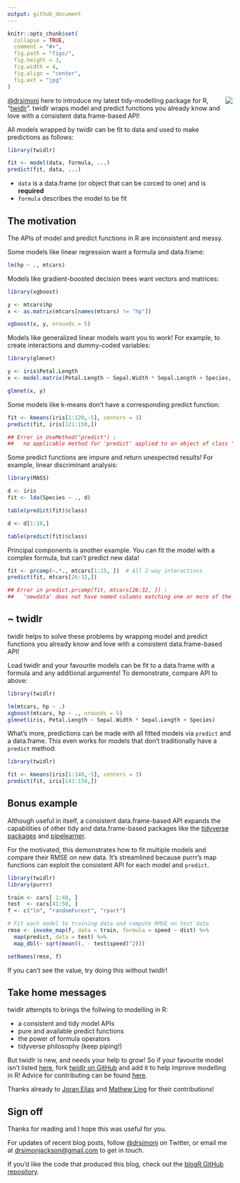 ```yaml
---
output: github_document
---
```


```r
knitr::opts_chunk$set(
  collapse = TRUE,
  comment = "#>",
  fig.path = "figs/",
  fig.height = 3,
  fig.width = 4,
  fig.align = "center",
  fig.ext = "jpg"
)
```

<img src="https://github.com/drsimonj/twidlr/raw/master/man/figures/logo.png" align="right" />

[\@drsimonj](https://twitter.com/drsimonj) here to introduce my latest tidy-modelling package for R, "[twidlr](https://github.com/drsimonj/twidlr)". twidlr wraps model and predict functions you already know and love with a consistent data.frame-based API!

All models wrapped by twidlr can be fit to data and used to make predictions as follows:

```r
library(twidlr)

fit <- model(data, formula, ...)
predict(fit, data, ...)
```

- `data` is a data.frame (or object that can be corced to one) and is **required**
- `formula` describes the model to be fit

## The motivation

The APIs of model and predict functions in R are inconsistent and messy.

Some models like linear regression want a formula and data.frame:

```r
lm(hp ~ ., mtcars)
```

Models like gradient-boosted decision trees want vectors and matrices:

```r
library(xgboost)

y <- mtcars$hp
x <- as.matrix(mtcars[names(mtcars) != "hp"])

xgboost(x, y, nrounds = 5)
```

Models like generalized linear models want you to work! For example, to create interactions and dummy-coded variables:

```r
library(glmnet)

y <- iris$Petal.Length
x <- model.matrix(Petal.Length ~ Sepal.Width * Sepal.Length + Species, iris)

glmnet(x, y)
```

Some models like k-means don't have a corresponding predict function:

```r
fit <- kmeans(iris[1:120,-5], centers = 3)
predict(fit, iris[121:150,])

## Error in UseMethod("predict") : 
##   no applicable method for 'predict' applied to an object of class "kmeans"
```

Some predict functions are impure and return unexpected results! For example, linear discriminant analysis:

```r
library(MASS)

d <- iris
fit <- lda(Species ~ ., d)

table(predict(fit)$class)

d <- d[1:10,]

table(predict(fit)$class)
```

Principal components is another example. You can fit the model with a complex formula, but can't predict new data!

```r
fit <- prcomp(~.*., mtcars[1:25, ])  # All 2-way interactions
predict(fit, mtcars[26:32,])

## Error in predict.prcomp(fit, mtcars[26:32, ]) :
##   'newdata' does not have named columns matching one or more of the original columns
```

## ~ twidlr

twidlr helps to solve these problems by wrapping model and predict functions you already know and love with a consistent data.frame-based API!

Load twidlr and your favourite models can be fit to a data.frame with a formula and any additional arguments! To demonstrate, compare API to above:

```r
library(twidlr)

lm(mtcars, hp ~ .)
xgboost(mtcars, hp ~ ., nrounds = 5)
glmnet(iris, Petal.Length ~ Sepal.Width * Sepal.Length + Species)
```

What's more, predictions can be made with all fitted models via `predict` and a data.frame. This even works for models that don't traditionally have a `predict` method:

```r
library(twidlr)

fit <- kmeans(iris[1:140,-5], centers = 3)
predict(fit, iris[141:150,])
```


## Bonus example

Although useful in itself, a consistent data.frame-based API expands the capabilities of other tidy and data.frame-based packages like the [tidyverse packages](http://tidyverse.org/) and [pipelearner](https://github.com/drsimonj/pipelearner).

For the motivated, this demonstrates how to fit multiple models and compare their RMSE on new data. It's streamlined because purrr's map functions can exploit the consistent API for each model and `predict`.

```r
library(twidlr)
library(purrr)

train <- cars[ 1:40, ]
test  <- cars[41:50, ]
f <- c("lm", "randomForest", "rpart")

# Fit each model to training data and compute RMSE on test data
rmse <- invoke_map(f, data = train, formula = speed ~ dist) %>%
  map(predict, data = test) %>% 
  map_dbl(~ sqrt(mean((. - test$speed)^2)))

setNames(rmse, f)
```

If you can't see the value, try doing this without twidlr!

## Take home messages

twidlr attempts to brings the follwing to modelling in R:

- a consistent and tidy model APIs
- pure and available predict functions
- the power of formula operators
- tidyverse philosophy (keep piping!)

But twidlr is new, and needs your help to grow! So if your favourite model isn't listed [here](https://github.com/drsimonj/twidlr), fork [twidlr on GitHub](https://github.com/drsimonj/twidlr) and add it to help improve modelling in R! Advice for contributing can be found [here](https://github.com/drsimonj/twidlr/blob/master/CONTRIBUTING.md).

Thanks already to [Joran Elias](https://github.com/joranE) and [Mathew Ling](https://github.com/Lingtax) for their contributions!

## Sign off

Thanks for reading and I hope this was useful for you.

For updates of recent blog posts, follow [\@drsimonj](https://twitter.com/drsimonj) on Twitter, or email me at <drsimonjackson@gmail.com> to get in touch.

If you'd like the code that produced this blog, check out the [blogR GitHub repository](https://github.com/drsimonj/blogR).
